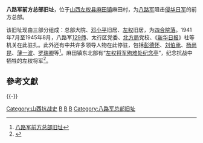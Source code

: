{{文物保护单位
| 级别 = 全国
| 名称 = 八路军前方总部旧址
| 编号 = 4-243
| 分类 = 近现代重要史迹及代表性建筑
| 时代 = 1941—1943年
| 所在 = [[山西省|山西省]][[左权县|左权县]]
| 登录 = 1996年
| Cat = 山西全国重点文物保护单位
}}

'''八路军前方总部旧址'''，位于[[山西省|山西]][[左权县|左权县]][[麻田镇_(左权县)|麻田镇]]麻田村，为[[八路军|八路军]]阻击[[侵华日军|侵华日军]]的前方总部。

该旧址现由三部分组成：总部大院、[[邓小平|邓小平]]旧居、[[左权|左权]]旧居，为[[四合院|四合院落]]。1941年7月至1945年8月，八路军[[129师|129师]]、太行区党委、[[北方局|北方局]]党校、《[[新华日报|新华日报]]》社等机关在此驻扎。此外还有中共许多领导人物在此停驻，包括[[彭德怀|彭德怀]]、[[刘伯承|刘伯承]]、[[杨尚昆|杨尚昆]]、[[薄一波|薄一波]]、[[罗瑞卿|罗瑞卿]]等<ref>[http://www.sxcr.gov.cn/wmsx/show.php?itemid=952 八路军前方总部旧址]{{dead link|date=2017年11月 |bot=InternetArchiveBot |fix-attempted=yes }}</ref>。麻田镇东北部有“[[左权将军殉难处纪念亭|左权将军殉难处纪念亭]]”，纪念抗战中牺牲的左权将军<ref>{{Cite web |url=http://data.jxwmw.cn/index.php?doc-view-78091 |title=左权县麻田八路军前方总部旧址 |accessdate=2010-01-18 |archive-date=2015-05-12 |archive-url=https://web.archive.org/web/20150512213931/http://data.jxwmw.cn/index.php?doc-view-78091 |dead-url=yes }}</ref>。

== 參考文獻 ==
{{Reflist}}

{{-}}
{{山西全国重点文物保护单位}}
{{Chinese building-stub}}
[[Category:山西抗战史|Category:山西抗战史]]
[[Category:晋中文物保护单位|B]]
[[Category:晋中军事史|B]]
[[Category:左权县|B]]
[[Category:八路军总部旧址|Category:八路军总部旧址]]